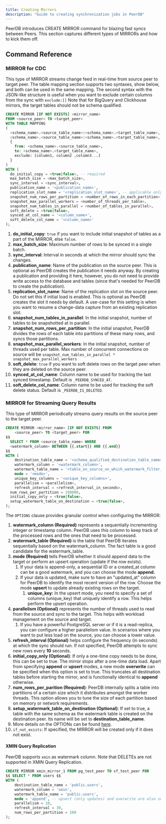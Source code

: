 ```yaml
---
title: Creating Mirrors
description: "Guide to creating synchronization jobs in PeerDB"
---
```


PeerDB introduces CREATE MIRROR command for blazing fast syncs between Peers. This section captures different types of MIRRORs and how to kick them off.

## Command Reference

### MIRROR for CDC

This type of MIRROR streams change feed in real-time from source peer to target peer.
The table mapping section supports two syntaxes, show below, and both can be used in the same mapping.
The second syntax with the JSON-like structure is useful when you want to exclude certain columns from the sync with `exclude:[]`
<Info>
Note that for BigQuery and Clickhouse mirrors, the target tables should not be schema qualified.
</Info>
```sql
CREATE MIRROR [IF NOT EXISTS] <mirror_name>
FROM <source_peer> TO <target_peer>
WITH TABLE MAPPING
(
  <schema_name>.<source_table_name>:<schema_name>.<target_table_name>,
  <schema_name>.<source_table_name>:<schema_name>.<target_table_name>,
  {
    from: <schema_name>.<source_table_name>,
    to: <schema_name>.<target_table_name>,
    exclude: [column1, column2 ,column3...]
  }
)
WITH (
  do_initial_copy = <true|false>, -- required
  max_batch_size = <max_batch_size>,
  sync_interval = <sync_interval>,
  publication_name = '<publication_name>',
  replication_slot_name = '<replication_slot_name>', -- applicable only when do_initial_copy is false
  snapshot_num_rows_per_partition = <number_of_rows_in_each_partition>,
  snapshot_max_parallel_workers = <number_of_threads_per_table>,
  snapshot_num_tables_in_parallel = <number_of_tables_in_parallel>,
  soft_delete = <true|false>,
  synced_at_col_name = '<column_name>',
  soft_delete_col_name = '<column_name>'
);
```

1. **do_initial_copy**: `true` if you want to include initial snapshot of tables as a part of the MIRROR, else `false`.
2. **max_batch_size**: Maximum number of rows to be synced in a single batch.
3. **sync_interval**: Interval in seconds at which the mirror should sync the changes.
4. **publication_name**: Name of the publication on the source peer. This is optional as PeerDB creates the publication it needs anyway.
By creating a publication and providing it here, however, you do not need to provide write access to the database and tables (since that's needed for PeerDB to create the publication).
5. **replication_slot_name**: Name of the replication slot on the source peer. Do not set this if initial load is enabled.
This is optional as PeerDB creates the slot it needs by default. A use-case for this setting is when you want to resume a change-data capture from an existing replication slot.
6. **snapshot_num_tables_in_parallel**: In the initial snapshot, number of tables to be snapshotted at in parallel.
7. **snapshot_num_rows_per_partition**: In the initial snapshot, PeerDB divides the rows of each table into partitions of these many rows, and syncs those partitions.
8. **snapshot_max_parallel_workers**: In the initial snapshot, number of threads used per table. Max number of concurrent connections on source will be `snapshot_num_tables_in_parallel * snapshot_max_parallel_workers`
9. **soft_delete**: `true` if you want to soft delete rows on the target peer when they are deleted on the source peer.
10. **synced_at_col_name**: Column name to be used for tracking the last synced timestamp. Default is `_PEERDB_SYNCED_AT`.
11. **soft_delete_col_name**: Column name to be used for tracking the soft delete status. Default is `_PEERDB_IS_DELETED`.

### MIRROR for Streaming Query Results

This type of MIRROR periodically streams query results on the source peer to the target peer.

```sql
CREATE MIRROR <mirror_name> [IF NOT EXISTS] FROM
	<source_peer> TO <target_peer> FOR
$$
  SELECT * FROM <source_table_name> WHERE
  <watermark_column> BETWEEN {{.start}} AND {{.end}}
$$
WITH (
	destination_table_name = '<schema_qualified_destination_table_name>',
	watermark_column = '<watermark_column>',
	watermark_table_name = '<table_on_source_on_which_watermark_filter_should_be_applied>',
	mode = '<mode>',
	unique_key_columns = '<unique_key_columns>',
	parallelism = <parallelism>,
	refresh_interval = <refresh_interval_in_seconds>,
  num_rows_per_partition = 100000,
  initial_copy_only = <true|false>,
  setup_watermark_table_on_destination = <true|false>,
);
```

The `OPTIONS` clause provides granular control when configuring the MIRROR:

1. **watermark_column (Required)** represents a sequentially incrementing integer or timestamp column. PeerDB uses this column to keep track of the processed rows and the ones that need to be processed.
2. **watermark_table (Required)** is the table that PeerDB iterates sequentially based on the watermark_column. The fact table is a good candidate for the watermark_table.
3. **mode (Required)** tells PeerDB whether it should append data to the target or perform an upsert operation (update if the row exists).
   1. If your data is append-only, a sequential ID or a created_at column can be a good watermark, and you can choose the mode **append.**
   2. If your data is updated, make sure to have an "updated_at" column for PeerDB to identify the most recent version of the row. Choose the mode **upsert** to update already existing rows on the target.
      1. **unique_key:** In the upsert mode, you need to specify a set of columns (unique_key) that uniquely identify a row. This helps perform the upsert operation.
4. **parallelism (Optional)** represents the number of threads used to read from the source and sync to the target. This helps with workload management on the source and target.
   1. If you have a powerful PostgreSQL server or if it is a read-replica, you can configure a higher parallelism value. In scenarios where you want to put less load on the source, you can choose a lower value.
5. **refresh_interval (Optional)** helps configure the frequency (in seconds) at which the sync should run. If not specified, PeerDB attempts to sync new rows every **10** seconds.
6. **initial_copy_only (Optional)**: If only a one-time copy needs to be done, this can be set to true. The mirror stops after a one-time data load. Apart from specifying **append** or **upsert** modes, a new mode **overwrite** can be specified when this option is set to true. This truncates all destination tables before starting the mirror, and is functionally identical to **append** otherwise.
7. **num_rows_per_parition (Required)**: PeerDB internally splits a table into partitions of a certain size which it distributes amongst the worker threads. This option allows you to tune the size of each partition based on memory or network requirements.
8. **setup_watermark_table_on_destination (Optional)**: If set to true, a table with the same schema as the watermark table is created on the destination peer. Its name will be set to **destination_table_name**.
6. More details on the OPTIONs can be found [here](https://github.com/PeerDB-io/peerdb/issues/139).
7. `if_not_exists`: If specified, the MIRROR will be created only if it does not exist.

#### XMIN Query Replication
PeerDB supports `xmin` as watermark column. Note that DELETEs are not supported in XMIN Query Replication.

```sql
CREATE MIRROR xmin_mirror_1 FROM pg_test_peer TO sf_test_peer FOR
$$ SELECT * FROM users $$
WITH (
	destination_table_name = 'public.users',
	watermark_column = 'xmin',
	watermark_table_name = 'public.users',
	mode = 'append', -- upsert (only updates) and overwrite are also supported
	parallelism = 10,
	refresh_interval = 30,
	num_rows_per_partition = 100
);
```
